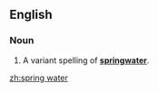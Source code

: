 ==English==
===Noun===
{{en-noun|sg=[[spring]] [[water]]|-}}

#A variant spelling of '''[[springwater]]'''.

[[zh:spring water]]